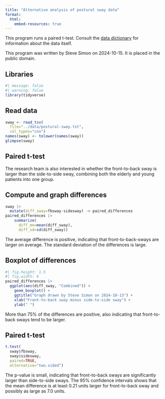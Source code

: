 ```yaml
---
title: "Alternative analysis of postural sway data"
format: 
  html:
    embed-resources: true
---
```


This program runs a paired t-test. Consult the [data dictionary][dic] for information about the data itself.

[dic]: https://github.com/pmean/data/blob/main/files/postural-sway.yaml

This program was written by Steve Simon on 2024-10-15. It is placed in the public domain.

## Libraries

```r
#| message: false
#| warning: false
library(tidyverse)
```

## Read data

```r
sway <- read_tsv(
  file="../data/postural-sway.txt",
  col_types="cnn")
names(sway) <- tolower(names(sway))
glimpse(sway)
```

## Paired t-test

The research team is also interested in whether the front-to-back sway is larger than the side-to-side sway, combining both the elderly and young patients into one group.

## Compute and graph differences

```r
sway |>
  mutate(diff_sway=fbsway-sidesway) -> paired_differences
paired_differences |>
    summarize(
      diff_mn=mean(diff_sway),
      diff_sd=sd(diff_sway))
```

The average difference is positive, indicating that front-to-back-sways are larger on average. The standard deviation of the differences is large. 

## Boxplot of differences

```r
#| fig.height: 1.5
#| fig.width: 6
paired_differences |>
  ggplot(aes(diff_sway, "Combined")) +
    geom_boxplot() +
    ggtitle("Graph drawn by Steve Simon on 2024-10-13") +
    xlab("Front-to-back sway minus side-to-side sway") +
    ylab(" ")
```

More than 75% of the differences are positive, also indicating that front-to-back sways tend to be larger.

## Paired t-test

```r
t.test(
  sway$fbsway, 
  sway$sidesway,
  paired=TRUE,
  alternative="two.sided")
```
The p-value is small, indicating that front-to-back sways are significantly larger than side-to-side sways. The 95% confidence intervals shows that the mean difference is at least 0.21 units larger for front-to-back sway and possibly as large as 7.0 units.